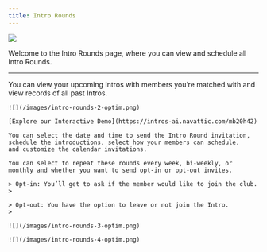 ```yaml
---
title: Intro Rounds
---
```

![](/images/intro-rounds-1-optim.png)

Welcome to the Intro Rounds page, where you can view and schedule all Intro Rounds.

---
<Tabs>
  <Tab title="Viewing Intro Rounds">
    You can view your upcoming Intros with members you’re matched with and view records of all past Intros. 

    ![](/images/intro-rounds-2-optim.png)
  </Tab>
  <Tab title="Scheduling Intro Rounds">

    [Explore our Interactive Demo](https://intros-ai.navattic.com/mb20h42)

    You can select the date and time to send the Intro Round invitation, schedule the introductions, select how your members can schedule,       and customize the calendar invitations.

    You can select to repeat these rounds every week, bi-weekly, or monthly and whether you want to send opt-in or opt-out invites. 

    > Opt-in: You’ll get to ask if the member would like to join the club.
    > 

    > Opt-out: You have the option to leave or not join the Intro.
    >

    ![](/images/intro-rounds-3-optim.png)

    ![](/images/intro-rounds-4-optim.png)
  </Tab>
</Tabs>

